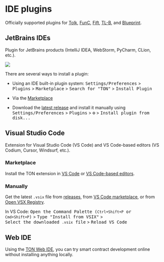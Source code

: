 
# IDE plugins

Officially supported plugins for [Tolk](/v3/documentation/smart-contracts/tolk/overview), [FunC](/v3/documentation/smart-contracts/func/overview), [Fift](/v3/documentation/smart-contracts/fift/overview), [TL-B](/v3/documentation/data-formats/tlb/overviewe), and [Blueprint](/v3/documentation/smart-contracts/getting-started/javascript).

## JetBrains IDEs

Plugin for JetBrains products (IntelliJ IDEA, WebStorm, PyCharm, CLion, etc.).

![](/img/docs/ton-jetbrains-plugin.png)

There are several ways to install a plugin:
- Using an IDE built-in plugin system:
<kbd>Settings/Preferences</kbd> > <kbd>Plugins</kbd> > <kbd>Marketplace</kbd> > <kbd>Search for "TON"</kbd> >
  <kbd>Install Plugin</kbd>

- Via the [Marketplace](https://plugins.jetbrains.com/plugin/23382-ton)

- Download the [latest release](https://github.com/ton-blockchain/intellij-ton/releases/latest) and install it manually using
<kbd>Settings/Preferences</kbd> > <kbd>Plugins</kbd> > <kbd>⚙️</kbd> > <kbd>Install plugin from disk...</kbd>

## Visual Studio Code

Extension for Visual Studio Code (VS Code) and VS Code-based editors (VS Codium, Cursor, Windsurf, etc.).

### Marketplace

Install the TON extension in [VS Code](https://marketplace.visualstudio.com/items?itemName=ton-core.vscode-ton) or [VS Code-based editors](https://open-vsx.org/extension/ton-core/vscode-ton).

### Manually
Get the latest `.vsix` file from [releases](https://github.com/ton-blockchain/ton-language-server/releases), from
[VS Code marketplace](https://marketplace.visualstudio.com/items?itemName=ton-core.vscode-ton),
or from [Open VSX Registry](https://open-vsx.org/extension/ton-core/vscode-ton).

In VS Code:
<kbd>Open the Command Palette (`Ctrl+Shift+P` or `Cmd+Shift+P`)</kbd> >
<kbd>Type "Install from VSIX"</kbd> >
<kbd>Select the downloaded `.vsix` file</kbd> >
<kbd>Reload VS Code</kbd>

## Web IDE
Using the [TON Web IDE](https://ide.ton.org/), you can try smart contract development online without installing anything locally.

<Feedback />

